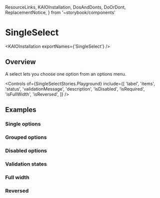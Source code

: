   ResourceLinks,
  KAIOInstallation,
  DosAndDonts,
  DoOrDont,
  ReplacementNotice,
} from '~storybook/components'

<Meta title="Components/SingleSelect (Deprecated)/Usage Guidelines" />

# SingleSelect

<ReplacementNotice />

<ResourceLinks
  sourceCode="https://github.com/cultureamp/kaizen-design-system/tree/main/packages/components/src/SingleSelect"
  figma="https://www.figma.com/file/ZRfnoNUXbGZv4eVWLbF4Az/%F0%9F%96%BC%EF%B8%8F-Component-Gallery?node-id=9%3A37837&mode=dev"
  designGuidelines="https://cultureamp.atlassian.net/wiki/spaces/DesignSystem/pages/3081896474/Select"
  apiSpecification="/?path=/docs/components-singleselect-api-specification--docs"
/>

<KAIOInstallation exportNames={'SingleSelect'} />

## Overview

A select lets you choose one option from an options menu.

<Canvas of={SingleSelectStories.Playground} sourceState="hidden" />

<Controls
  of={SingleSelectStories.Playground}
  include={[
    'label',
    'items',
    'status',
    'validationMessage',
    'description',
    'isDisabled',
    'isRequired',
    'isFullWidth',
    'isReversed',
  ]}
/>

## Examples

### Single options

<Canvas of={SingleSelectStories.SingleItems} />

### Grouped options

<Canvas of={SingleSelectStories.GroupedItems} />

### Disabled options

<Canvas of={SingleSelectStories.DisabledItems} />

### Validation states

<Canvas of={SingleSelectStories.Validation} />

### Full width

<Canvas of={SingleSelectStories.FullWidth} />

### Reversed

<Canvas of={SingleSelectStories.ReversedSelect} />
